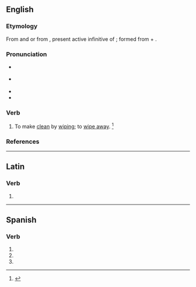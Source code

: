 {{also|abstergé}}
==English==

===Etymology===
From {{etyl|fr|en}} and {{etyl|frm|en}} {{m|frm|absterger}} or from {{etyl|ML.|en}} {{m|la|abstergēre}}, present active infinitive of {{m|la|abstergeō||wipe off or away}}; formed from {{m|la|abs-}} + {{m|la|tergeō||to wipe off}}.

===Pronunciation===
* {{a|RP}} {{IPA|en|/əbˈstɜː(ɹ)d͡ʒ/}}
* {{a|US}} {{IPA|en|/æbˈstɝd͡ʒ/|/əbˈstɝd͡ʒ/}}
* {{hyphenation|en|ab|sterge}}
* {{rhymes|en|ɜː(ɹ)dʒ}}

===Verb===
{{en-verb|absterg}}

# {{lb|en|transitive|archaic|now|rare}} To make [[clean]] by [[wipe|wiping]]; to [[wipe away]]. {{defdate|First attested in the early 16<sup>th</sup> century.}}<ref name=SOED>{{R:SOED5|page=9}}</ref>
#: {{syn|en|cleanse|purge}}

===References===
<references/>

----

==Latin==

===Verb===
{{la-verb-form|abstergē}}

# {{inflection of|la|abstergeō||2|s|pres|actv|impr}}

----

==Spanish==

===Verb===
{{head|es|verb form}}

# {{es-verb form of|ending=er|mood=imperative|sense=affirmative|pers=2|formal=no|number=singular|absterger}}
# {{es-verb form of|ending=er|mood=indicative|tense=present|pers=2|formal=yes|number=singular|absterger}}
# {{es-verb form of|ending=er|mood=indicative|tense=present|pers=3|number=singular|absterger}}